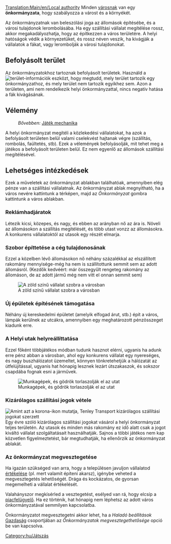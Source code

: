 [[Translation:Main/en/Local authority]]
Minden [[Main/hu/Települések|városnak]] van egy '''önkormányzata''', hogy szabályozza a várost és a környékét.  

Az önkormányzatnak van beleszólási joga az állomások építésébe, és a városi tulajdonok lerombolásába. Ha egy szállítási vállalat megítélése rossz, akkor megakadályozhatja, hogy az építkezzen a város területére. A helyi hatóságok védik a környezetüket, és rossz néven veszik, ha kivágják a vállalatok a fákat, vagy lerombolják a városi tulajdonokat.

==Befolyásolt terület==
Az önkormányzatokhoz tartoznak befolyásolt területek. Használd a [[File:en/manual html 51cda05b.png|terület-információk]] eszközt, hogy megtudd, mely terület tartozik egy önkormányzathoz, és mely terület nem tartozik egyikhez sem. Azon a területen, ami nem rendelkezik helyi önkormányzattal, nincs negatív hatása a fák kivágásának.

==Vélemény==
:''Bővebben:'' [[Main/en/Játék mechanika#Önkormányzat megítélése|Játék mechanika]]
A helyi önkormányzat megítéli a közlekedési vállalatokat, ha azok a befolyásolt területen belül valami cselekvést hajtanak végre (szállítás, rombolás, faültetés, stb). Ezek a vélemények befolyásolják, mit tehet meg a játékos a befolyásolt területen belül. Ez nem egyenlő az állomások szállítási megítélésével.

==Lehetséges intézkedések==
Ezek a műveletek az önkormányzat ablakban találhatóak, amennyiben elég pénze van a szállítási vállalatnak. Az önkormányzat ablak megnyitható, ha a város nevére kattintunk a térképen, majd az ''Önkormányzat'' gombra kattintunk a város ablakban.

===Reklámhadjáratok===
Létezik kicsi, közepes, és nagy, és ebben az arányban nő az ára is. Növeli az állomásokon a szállítás megítélését, és több utast vonzz az állomásokra. A konkurens vállalatoktól az utasok egy részét elmarja.

===Szobor építtetése a cég tulajdonosának===
Ezzel a közelben lévő állomásokon nő néhány százalékkal az elszállított rakomány mennyisége-még ha nem is szállítottunk semmit sem az adott állomásról. (Kezdők kedvéért: már összegyűlt rengeteg rakomány az állomáson, de az adott jármű még nem vitt el onnan semmit sem)

[[File:en/Varos-10.png|center|frame|A zöld színű vállalat szobra a városban]]

===Új épületek építésének támogatása===
Néhány új kereskedelmi épületet (amelyik elfogad árut, stb.) épít a város, lámpák kerülnek az utcákra, amennyiben egy meghatározott pénzösszeget kiadunk erre.

===A Helyi utak helyreállíttatása===
Ezzel főként többjátékos módban tudunk hasznot elérni, ugyanis ha adunk erre pénz abban a városban, ahol egy konkurens vállalat egy nyereséges, és nagy buszhálózatot üzemeltet, könnyen tönkretehetjük a hálózatát az útfelújítással, ugyanis hat hónapig lesznek lezárt útszakaszok, és sokszor csapdába fognak esni a járművek.

[[File:en/Varos-9.png|center|frame|Munkagépek, és gödrök torlaszolják el az utat]]

===Kizárólagos szállítási jogok vétele===
[[File:en/Exclusive transport rights.png|frame|right|Amint azt a korona-ikon mutatja, Tenley Transport kizárólagos szállítási jogokat szerzett]]
Egy évre szóló kizárólagos szállítási jogokat vásárol a helyi önkormányzat teljes területén. Az utasok és minden más rakomány ez idő alatt csak a jogot kiváltó vállalat szolgáltatásait használhatják. Sajnos a többi játékos nem kap közvetlen figyelmeztetést, bár megtudhatják, ha ellenőrzik az önkormányzat ablakát.

===Az önkormányzat megvesztegetése===
Ha igazán szükséged van arra, hogy a településen javuljon vállalatod [[Main/en/Játéktechnika/Hu#A helyi önkormányzat értékelése|értékelése]] (pl. mert valamit építeni akarsz), igénybe veheted a megvesztegetés lehetőségét. Drága és kockázatos, de gyorsan megemelheti a vállalat értékelését.

Valahányszor megkísérled a vesztegetést, esélyed van rá, hogy elcsíp a [[Main/hu/Piacfelügyelő|piacfelügyelő]]. Ha ez történik, hat hónapig nem léphetsz az adott város önkormányzatával semmilyen kapcsolatba.

Önkormányzatot megvesztegetni akkor lehet, ha a ''Haladó beállítások'' [[Main/en/Haladó beállítások/Gazdaság/Hu#Önkormányzatok megvesztegethetősége|Gazdaság]] csoportjában az ''Önkormányzatok megvesztegethetősége'' opció be van kapcsolva.

[[Category:hu/Játszás]]